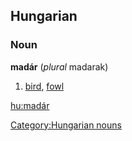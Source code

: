 ==Hungarian==
===Noun===
'''madár''' (''plural'' madarak)

# [[bird]], [[fowl]]

[[hu:madár]]

[[Category:Hungarian nouns]]